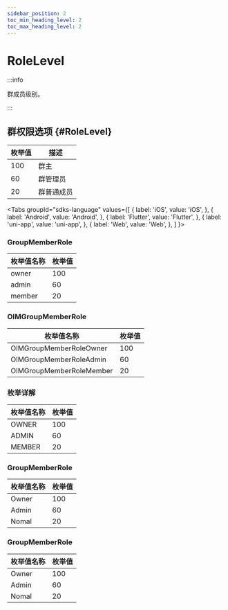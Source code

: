 ```yaml
---
sidebar_position: 2
toc_min_heading_level: 2
toc_max_heading_level: 2
---
```


# RoleLevel

:::info

群成员级别。

:::

## 群权限选项 {#RoleLevel}

| 枚举值 | 描述     |
| ------ | -------- |
| 100    | 群主     |
| 60     | 群管理员 |
| 20     | 群普通成员 |

<Tabs
groupId="sdks-language"
values={[
{ label: 'iOS', value: 'iOS', },
{ label: 'Android', value: 'Android', },
{ label: 'Flutter', value: 'Flutter', },
{ label: 'uni-app', value: 'uni-app', },
{ label: 'Web', value: 'Web', },
]
}>

<TabItem value="Flutter">

### GroupMemberRole

| 枚举值名称 | 枚举值 |
| ---------- | ------ |
| owner      | 100    |
| admin      | 60     |
| member     | 20     |

</TabItem>

<TabItem value="iOS">

### OIMGroupMemberRole

| 枚举值名称               | 枚举值 |
| ------------------------ | ------ |
| OIMGroupMemberRoleOwner  | 100    |
| OIMGroupMemberRoleAdmin  | 60     |
| OIMGroupMemberRoleMember | 20     |

</TabItem>

<TabItem value="Android">

### 枚举详解

| 枚举值名称 | 枚举值 |
| ---------- | ------ |
| OWNER      | 100    |
| ADMIN      | 60     |
| MEMBER     | 20     |


</TabItem>

<TabItem value="Web">

### GroupMemberRole

| 枚举值名称 | 枚举值 |
| ---------- | ------ |
| Owner      | 100    |
| Admin      | 60     |
| Nomal      | 20     |

</TabItem>

<TabItem value="uni-app">

### GroupMemberRole

| 枚举值名称 | 枚举值 |
| ---------- | ------ |
| Owner      | 100    |
| Admin      | 60     |
| Nomal      | 20     |

</TabItem>

</Tabs>
